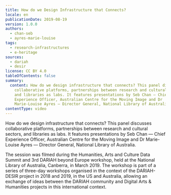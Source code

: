 ```yaml
---
title: How do we Design Infrastructure that Connects?
locale: en
publicationDate: 2019-08-19
version: 1.0.0
authors:
  - chan-seb
  - ayres-marie-louise
tags:
  - research-infrastructures
  - e-heritage
sources:
  - dariah
  - desir
license: CC BY 4.0
tableOfContents: false
summary:
  content: How do we design infrastructure that connects? This panel discusses
    collaborative platforms, partnerships between research and cultural sectors,
    and libraries as labs. It features presentations by Seb Chan — Chief
    Experience Officer, Australian Centre for the Moving Image and Dr
    Marie-Louise Ayres — Director General, National Library of Australia.
contentType: video
---
```

How do we design infrastructure that connects? This panel discusses collaborative platforms, partnerships between research and cultural sectors, and libraries as labs. It features presentations by Seb Chan — Chief Experience Officer, Australian Centre for the Moving Image and Dr Marie-Louise Ayres — Director General, National Library of Australia.

The session was filmed during the Humanities, Arts and Culture Data Summit and 3rd DARIAH beyond Europe workshop, held at the National Library of Australia, Canberra, in March 2019. The workshop is part of a series of three-day workshops organised in the context of the DARIAH-DESIR project in 2018 and 2019, in the US and Australia, allowing an exchange of ideas between the DARIAH community and Digital Arts & Humanities projects in this international context.

<VideoCard title="How do we Design Infrastructure that Connects?" id="QNNcM6nQCiM" image="images/intersections.png" provider="youtube" />

